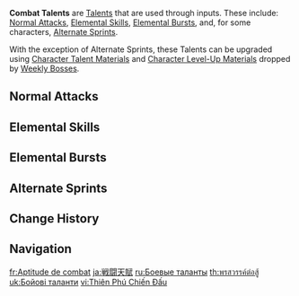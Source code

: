 {{Terminology Infobox
|type         = Talent Categories
}}
'''Combat Talents''' are [[Talents]] that are used through inputs. These include: [[Normal Attack]]s, [[Elemental Skill]]s, [[Elemental Burst]]s, and, for some characters, [[Alternate Sprint]]s.

With the exception of Alternate Sprints, these Talents can be upgraded using [[Character Talent Material]]s and [[Character Level-Up Material]]s dropped by [[Weekly Boss]]es.

==Normal Attacks==
{{Main|Normal Attack}}
{{Talents by Category Table|Normal Attacks|notype=1|collapsible=1}}

==Elemental Skills==
{{Main|Elemental Skill}}
{{Talents by Category Table|Elemental Skills|notype=1|collapsible=1}}

==Elemental Bursts==
{{Main|Elemental Burst}}
{{Talents by Category Table|Elemental Bursts|notype=1|collapsible=1}}

==Alternate Sprints==
{{Main|Alternate Sprint}}
{{Talents by Category Table|Alternate Sprints|notype=1}}

==Change History==
{{Change History|1.0}}

==Navigation==
{{Talent Type Navbox}}

[[fr:Aptitude de combat]]
[[ja:戦闘天賦]]
[[ru:Боевые таланты]]
[[th:พรสวรรค์ต่อสู้]]
[[uk:Бойові таланти]]
[[vi:Thiên Phú Chiến Đấu]]
